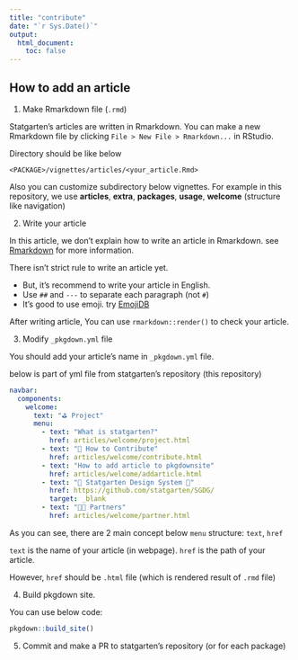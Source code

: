 ```yaml
---
title: "contribute"
date: "`r Sys.Date()`"
output: 
  html_document:
    toc: false
---
```


## How to add an article

1.  Make Rmarkdown file (`.rmd`)

Statgarten's articles are written in Rmarkdown. You can make a new Rmarkdown file by clicking `File > New File > Rmarkdown...` in RStudio.

Directory should be like below

```         
<PACKAGE>/vignettes/articles/<your_article.Rmd>
```

Also you can customize subdirectory below vignettes. 
For example in this repository, we use **articles**, **extra**, **packages**, **usage**, **welcome** (structure like navigation)

2.  Write your article

In this article, we don't explain how to write an article in Rmarkdown. see <a href = 'https://rmarkdown.rstudio.com/lesson-1.html' target = "_blank">Rmarkdown</a> for more information.

There isn't strict rule to write an article yet. 

- But, it's recommend to write your article in English. 
- Use `##` and `---` to separate each paragraph (not `#`) 
- It's good to use emoji. try <a href = 'https://emojidb.org/' target = "_blank">EmojiDB</a>

After writing article, You can use `rmarkdown::render()` to check your article.

3. Modify `_pkgdown.yml` file

You should add your article's name in `_pkgdown.yml` file. 

below is part of yml file from statgarten's repository (this repository)
```yml
navbar:
  components:
    welcome:
      text: "⛳ Project"
      menu:
        - text: "What is statgarten?"
          href: articles/welcome/project.html
        - text: "🙋 How to Contribute"
          href: articles/welcome/contribute.html
        - text: "How to add article to pkgdownsite"
          href: articles/welcome/addarticle.html
        - text: "🎨 Statgarten Design System 🔗"
          href: https://github.com/statgarten/SGDG/
          target: _blank
        - text: "🤝🏻 Partners"
          href: articles/welcome/partner.html
```

As you can see, there are 2 main concept below `menu` structure: `text`, `href`

`text` is the name of your article (in webpage). `href` is the path of your article.

However, `href` should be `.html` file (which is rendered result of `.rmd` file)

4. Build pkgdown site.

You can use below code:

```r
pkgdown::build_site()
```

5. Commit and make a PR to statgarten's repository (or for each package)
